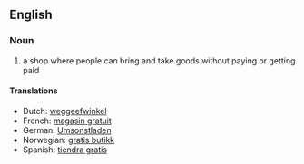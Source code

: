 ==English==
===Noun===
# a shop where people can bring and take goods without paying or getting paid

====Translations====
* Dutch: [[weggeefwinkel]]
* French: [[magasin gratuit]]
* German: [[Umsonstladen]]
* Norwegian: [[gratis butikk]]
* Spanish: [[tiendra gratis]]